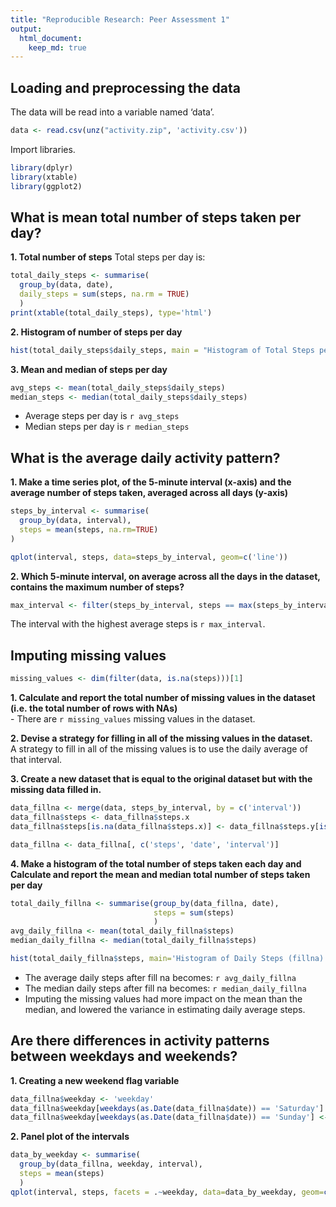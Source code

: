 ```yaml
---
title: "Reproducible Research: Peer Assessment 1"
output: 
  html_document:
    keep_md: true
---
```



## Loading and preprocessing the data
The data will be read into a variable named 'data'.
```r
data <- read.csv(unz("activity.zip", 'activity.csv'))
```

Import libraries.
```r
library(dplyr)
library(xtable)
library(ggplot2)
```

## What is mean total number of steps taken per day?
**1. Total number of steps**
Total steps per day is:
```r
total_daily_steps <- summarise(
  group_by(data, date),
  daily_steps = sum(steps, na.rm = TRUE)
  )
print(xtable(total_daily_steps), type='html')
```


**2. Histogram of number of steps per day**
```r
hist(total_daily_steps$daily_steps, main = "Histogram of Total Steps per Day", xlab="steps", ylab="frequency")
```

**3. Mean and median of steps per day**
```r
avg_steps <- mean(total_daily_steps$daily_steps)
median_steps <- median(total_daily_steps$daily_steps)
```
- Average steps per day is `r avg_steps`
- Median steps per day is `r median_steps`

## What is the average daily activity pattern?
**1. Make a time series plot, of the 5-minute interval (x-axis) and the average number of steps taken, averaged across all days (y-axis)**
```r
steps_by_interval <- summarise(
  group_by(data, interval),
  steps = mean(steps, na.rm=TRUE)
)

qplot(interval, steps, data=steps_by_interval, geom=c('line'))
```

**2. Which 5-minute interval, on average across all the days in the dataset, contains the maximum number of steps?**
```r
max_interval <- filter(steps_by_interval, steps == max(steps_by_interval$steps))$interval[1]
```
The interval with the highest average steps is `r max_interval`.

## Imputing missing values
```r
missing_values <- dim(filter(data, is.na(steps)))[1]
```

**1. Calculate and report the total number of missing values in the dataset (i.e. the total number of rows with NAs)**  
- There are `r missing_values` missing values in the dataset.

**2. Devise a strategy for filling in all of the missing values in the dataset.**  
A strategy to fill in all of the missing values is to use the daily average of that interval.

**3. Create a new dataset that is equal to the original dataset but with the missing data filled in.**
```r
data_fillna <- merge(data, steps_by_interval, by = c('interval'))
data_fillna$steps <- data_fillna$steps.x
data_fillna$steps[is.na(data_fillna$steps.x)] <- data_fillna$steps.y[is.na(data_fillna$steps.x)]

data_fillna <- data_fillna[, c('steps', 'date', 'interval')]
```

**4. Make a histogram of the total number of steps taken each day and Calculate and report the mean and median total number of steps taken per day**

```r
total_daily_fillna <- summarise(group_by(data_fillna, date),
                                steps = sum(steps)
                                )
avg_daily_fillna <- mean(total_daily_fillna$steps)
median_daily_fillna <- median(total_daily_fillna$steps)

hist(total_daily_fillna$steps, main='Histogram of Daily Steps (fillna)', xlab = 'steps', ylab = 'frequency')
```

- The average daily steps after fill na becomes: `r avg_daily_fillna`
- The median daily steps after fill na becomes: `r median_daily_fillna`
- Imputing the missing values had more impact on the mean than the median, and lowered the variance in estimating daily average steps.

## Are there differences in activity patterns between weekdays and weekends?
**1. Creating a new weekend flag variable **  
```r
data_fillna$weekday <- 'weekday'
data_fillna$weekday[weekdays(as.Date(data_fillna$date)) == 'Saturday'] <- 'weekend'
data_fillna$weekday[weekdays(as.Date(data_fillna$date)) == 'Sunday'] <- 'weekend'
```

**2. Panel plot of the intervals**  
```r
data_by_weekday <- summarise(
  group_by(data_fillna, weekday, interval),
  steps = mean(steps)
  )
qplot(interval, steps, facets = .~weekday, data=data_by_weekday, geom=c('line'))
```
